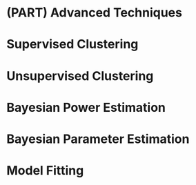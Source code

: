 # (PART) Advanced Techniques {-}

# Supervised Clustering

# Unsupervised Clustering

# Bayesian Power Estimation

# Bayesian Parameter Estimation

# Model Fitting